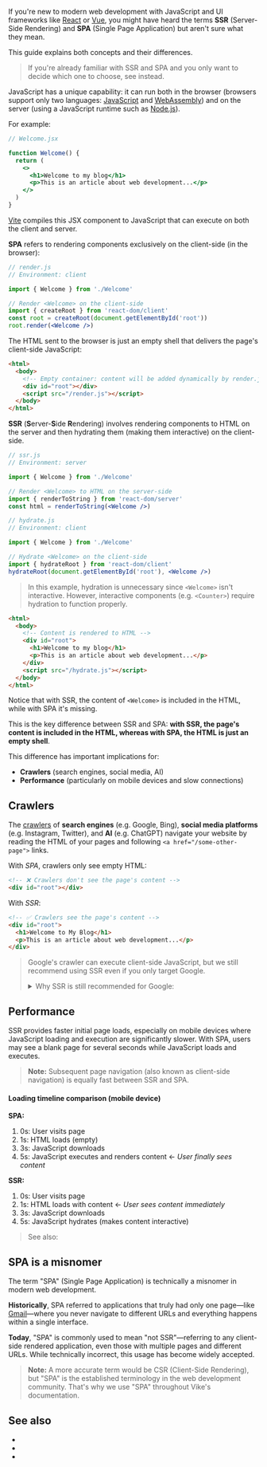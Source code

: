 
If you're new to modern web development with JavaScript and UI frameworks like [React](https://react.dev) or [Vue](https://vuejs.org), you might have heard the terms **SSR** (Server-Side Rendering) and **SPA** (Single Page Application) but aren't sure what they mean.

This guide explains both concepts and their differences.

> If you're already familiar with SSR and SPA and you only want to decide which one to choose, see <Link href="/SSR-vs-SPA" /> instead.

JavaScript has a unique capability: it can run both in the browser (browsers support only two languages: [JavaScript](https://en.wikipedia.org/wiki/JavaScript) and [WebAssembly](https://webassembly.org)) and on the server (using a JavaScript runtime such as [Node.js](https://nodejs.org)).

For example:

```jsx
// Welcome.jsx

function Welcome() {
  return (
    <>
      <h1>Welcome to my blog</h1>
      <p>This is an article about web development...</p>
    </>
  )
}
```

[Vite](https://vite.dev) compiles this JSX component to JavaScript that can execute on both the client and server.

**SPA** refers to rendering components exclusively on the client-side (in the browser):

```jsx
// render.js
// Environment: client

import { Welcome } from './Welcome'

// Render <Welcome> on the client-side
import { createRoot } from 'react-dom/client'
const root = createRoot(document.getElementById('root'))
root.render(<Welcome />)
```

The HTML sent to the browser is just an empty shell that delivers the page's client-side JavaScript:

```html
<html>
  <body>
    <!-- Empty container: content will be added dynamically by render.js -->
    <div id="root"></div>
    <script src="/render.js"></script>
  </body>
</html>
```

**SSR** (**S**erver-**S**ide **R**endering) involves rendering components to HTML on the server and then <Link href="/hydration">hydrating</Link> them (making them interactive) on the client-side.

```jsx
// ssr.js
// Environment: server

import { Welcome } from './Welcome'

// Render <Welcome> to HTML on the server-side
import { renderToString } from 'react-dom/server'
const html = renderToString(<Welcome />)
```

```jsx
// hydrate.js
// Environment: client

import { Welcome } from './Welcome'

// Hydrate <Welcome> on the client-side
import { hydrateRoot } from 'react-dom/client'
hydrateRoot(document.getElementById('root'), <Welcome />)
```

> In this example, hydration is unnecessary since `<Welcome>` isn't interactive. However, interactive components (e.g. `<Counter>`) require hydration to function properly.

```html
<html>
  <body>
    <!-- Content is rendered to HTML -->
    <div id="root">
      <h1>Welcome to my blog</h1>
      <p>This is an article about web development...</p>
    </div>
    <script src="/hydrate.js"></script>
  </body>
</html>
```

Notice that with SSR, the content of `<Welcome>` is included in the HTML, while with SPA it's missing.

This is the key difference between SSR and SPA: **with SSR, the page's content is included in the HTML, whereas with SPA, the HTML is just an empty shell**.

This difference has important implications for:
- **Crawlers** (search engines, social media, AI)
- **Performance** (particularly on mobile devices and slow connections)


## Crawlers

The [crawlers](https://en.wikipedia.org/wiki/Web_crawler) of **search engines** (e.g. Google, Bing), **social media platforms** (e.g. Instagram, Twitter), and **AI** (e.g. ChatGPT) navigate your website by reading the HTML of your pages and following `<a href="/some-other-page">` links.

With *SPA*, crawlers only see empty HTML:

```html
<!-- ❌ Crawlers don't see the page's content -->
<div id="root"></div>
```

With *SSR*:

```html
<!-- ✅ Crawlers see the page's content -->
<div id="root">
  <h1>Welcome to My Blog</h1>
  <p>This is an article about web development...</p>
</div>
```

> Google's crawler can execute client-side JavaScript, but we still recommend using SSR even if you only target Google.
>
> <details>
> <summary>Why SSR is still recommended for Google:</summary>
>
> Google's crawler is unique because it can execute client-side JavaScript. This means Google can index the content of SPA apps, but there are several limitations:
>
> - **Unreliable execution**: JavaScript execution may fail or time out.
> - **Delayed indexing**: Google processes JavaScript content in a second wave, which can delay indexing.
> - **Performance impact**: Heavy JavaScript can cause crawling issues.
> - **Future uncertainty**: Google may discontinue JavaScript execution as SSR has become ubiquitous (Google started JavaScript execution at a time when SSR wasn't as widespread as it is today).
>
> For these reasons, SSR remains the recommended approach even if you only target Google.
> </details>


## Performance

SSR provides faster initial page loads, especially on mobile devices where JavaScript loading and execution are significantly slower. With SPA, users may see a blank page for several seconds while JavaScript loads and executes.

> **Note:** Subsequent page navigation (also known as <Link href="/client-routing">client-side navigation</Link>) is equally fast between SSR and SPA.

#### Loading timeline comparison (mobile device)

**SPA:**
1. 0s: User visits page
2. 1s: HTML loads (empty)
3. 3s: JavaScript downloads
4. 5s: JavaScript executes and renders content ← *User finally sees content*

**SSR:**
1. 0s: User visits page
2. 1s: HTML loads with content ← *User sees content immediately*
3. 3s: JavaScript downloads
4. 5s: JavaScript hydrates (makes content interactive)

> See also: <Link href="/SSR-vs-SPA" />


## SPA is a misnomer

The term "SPA" (Single Page Application) is technically a misnomer in modern web development.

**Historically**, SPA referred to applications that truly had only one page—like [Gmail](https://thehistoryoftheweb.com/what-does-ajax-even-stand-for/)—where you never navigate to different URLs and everything happens within a single interface.

**Today**, "SPA" is commonly used to mean "not SSR"—referring to any client-side rendered application, even those with multiple pages and different URLs. While technically incorrect, this usage has become widely accepted.

> **Note:** A more accurate term would be CSR (Client-Side Rendering), but "SPA" is the established terminology in the web development community. That's why we use "SPA" throughout Vike's documentation.


## See also

- <Link href="/SSR-vs-SPA" />
- <Link href="/hydration" />
- <Link href="/ssr" />
